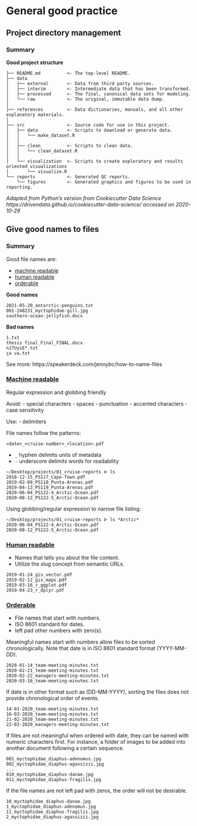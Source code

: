 # General good practice

## Project directory management

### Summary

**Good project structure**

```
├── README.md          <- The top-level README.
├── data
│   ├── external       <- Data from third party sources.
│   ├── interim        <- Intermediate data that has been transformed.
│   ├── processed      <- The final, canonical data sets for modeling.
│   └── raw            <- The original, immutable data dump.
│
├── references         <- Data dictionaries, manuals, and all other explanatory materials.
│
├── src                <- Source code for use in this project.
│   ├── data           <- Scripts to download or generate data.
│   │   └── make_dataset.R
│   │
│   ├── clean          <- Scripts to clean data.
│   │   └── clean_dataset.R
│   │
│   └── visualization  <- Scripts to create exploratory and results oriented visualizations
│       └── visualize.R
└── reports            <- Generated QC reports.
    └── figures        <- Generated graphics and figures to be used in reporting.
```
_Adapted from Python’s version from Cookiecutter Data Science https://drivendata.github.io/cookiecutter-data-science/ accessed on 2020-10-29_


## Give good names to files

### Summary

Good file names are:

- [machine readable](#machine-readable)
- [human readable](#human-readable)
- [orderable](#orderable)

**Good names**

```
2021-05-20_antarctic-penguins.txt
001-248231_myctophidae-gill.jpg
southern-ocean-jellyfish.docx
```

**Bad names**

```
1.txt 
thesis final_Final_FINAL.docx 
nJ7UyiE*.txt 
ça va.txt
```

See more: https://speakerdeck.com/jennybc/how-to-name-files

### [Machine readable](#machine-readable)

Regular expression and globbing friendly

Avoid: 
- special characters
- spaces
- punctuation
- accented characters
- case sensitivity

Use:
- delimiters

File names follow the patterns:

`<date>_<cruise-number>_<location>.pdf`

- `_` hyphen delimits units of metadata
- `-` underscore delimits words for readability

```
~/Desktop/projects/01_cruise-reports ᐅ ls
2018-12-15_PS117_Cape-Town.pdf
2019-02-09_PS118_Punta-Arenas.pdf
2019-04-13_PS119_Punta-Arenas.pdf
2020-06-04_PS122-4_Arctic-Ocean.pdf
2020-08-12_PS122-5_Arctic-Ocean.pdf
```

Using globbing/regular expression to narrow file listing:

```
~/Desktop/projects/01_cruise-reports ᐅ ls *Arctic*
2020-06-04_PS122-4_Arctic-Ocean.pdf
2020-08-12_PS122-5_Arctic-Ocean.pdf
```

### [Human readable](#human-readable)

- Names that tells you about the file content.
- Utilize the slug concept from semantic URLs.

```
2019-01-24_gis_vector.pdf
2019-02-12_gis_maps.pdf
2019-03-16_r_ggplot.pdf
2019-04-23_r_dplyr.pdf
```

### [Orderable](#orderable)

- File names that start with numbers.
- ISO 8601 standard for dates.
- left pad other numbers with zero(s).

Meaningful names start with numbers allow files to be sorted chronologically. Note that date is in ISO 8601 standard format (YYYY-MM-DD).

```
2020-01-14_team-meeting-minutes.txt
2020-02-21_team-meeting-minutes.txt
2020-02-22_managers-meeting-minutes.txt
2020-03-16_team-meeting-minutes.txt
```

If date is in other format such as (DD-MM-YYYY), sorting the files does not provide chronological order of events.

```
14-01-2020_team-meeting-minutes.txt
16-03-2020_team-meeting-minutes.txt
21-02-2020_team-meeting-minutes.txt
22-02-2020_managers-meeting-minutes.txt
```

If files are not meaningful when ordered with date, they can be named with numeric characters first. For instance, a folder of images to be added into another document following a certain sequence.

```
001_myctophidae_diaphus-adenomus.jpg
002_myctophidae_diaphus-agassizii.jpg
...
010_myctophidae_diaphus-danae.jpg
011_myctophidae_diaphus-fragilis.jpg
```

If the file names are not left pad with zeros, the order will not be desirable.

```
10_myctophidae_diaphus-danae.jpg
1_myctophidae_diaphus-adenomus.jpg
11_myctophidae_diaphus-fragilis.jpg
2_myctophidae_diaphus-agassizii.jpg
```





